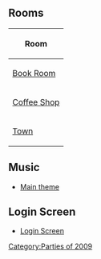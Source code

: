 {{CPW|4th Anniversary Party|Festa do 4º Aniversário}}
==Rooms==
<center>
{|class="wikitable" border="1"
!Room
|-
|[[Media:RoomsBook-4thAnniversary.swf|Book Room]]
|-
|[http://archives.clubpenguinwiki.info/swf.cpcheats.info/rooms/2009/4th_year_party_october_2009/coffee.swf Coffee Shop]
|-
|[http://archives.clubpenguinwiki.info/swf.cpcheats.info/rooms/2009/4th_year_party_october_2009/town.swf Town]
|}
</center>

==Music==
*[[Media:Music250.swf|Main theme]]

==Login Screen==
*[[Media:EN4thAnniversaryLoginScreen.swf|Login Screen]]
{{Parties}}

[[Category:Parties of 2009]]